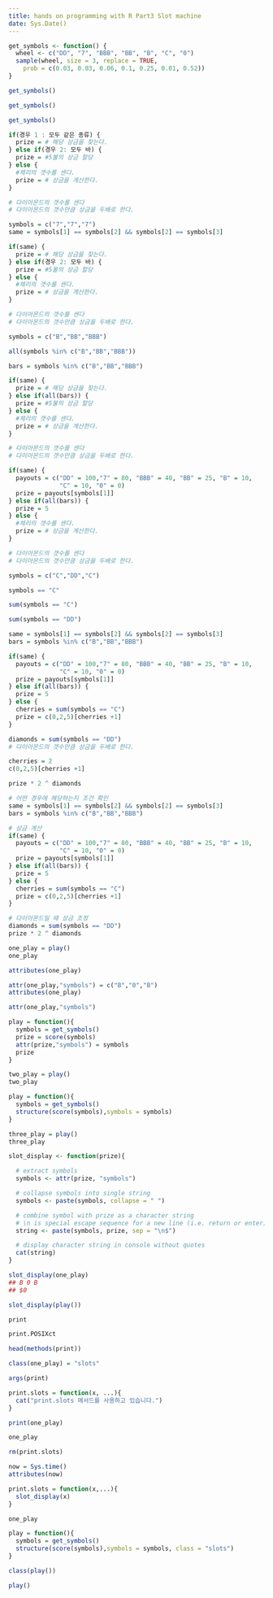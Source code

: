 ```yaml
---
title: hands on programming with R Part3 Slot machine
date: Sys.Date()
---
```


```r
get_symbols <- function() {
  wheel <- c("DD", "7", "BBB", "BB", "B", "C", "0")
  sample(wheel, size = 3, replace = TRUE, 
    prob = c(0.03, 0.03, 0.06, 0.1, 0.25, 0.01, 0.52))
}
```


```r
get_symbols()
```

```r
get_symbols()
```
```r
get_symbols()
```


```r
if(경우 1 : 모두 같은 종류) {
  prize = # 해당 상금을 찾는다.
} else if(경우 2: 모두 바) {
  prize = #5불의 상금 할당
} else {
  #체리의 갯수를 센다.
  prize = # 상금을 계산한다.
}

# 다이아몬드의 갯수를 센다
# 다이아몬드의 갯수만큼 상금을 두배로 한다.
```

```r
symbols = c("7","7","7")
same = symbols[1] == symbols[2] && symbols[2] == symbols[3]
```

```r
if(same) {
  prize = # 해당 상금을 찾는다.
} else if(경우 2: 모두 바) {
  prize = #5불의 상금 할당
} else {
  #체리의 갯수를 센다.
  prize = # 상금을 계산한다.
}

# 다이아몬드의 갯수를 센다
# 다이아몬드의 갯수만큼 상금을 두배로 한다.
```

```r
symbols = c("B","BB","BBB")

all(symbols %in% c("B","BB","BBB"))
```
```r
bars = symbols %in% c("B","BB","BBB")
```

```r
if(same) {
  prize = # 해당 상금을 찾는다.
} else if(all(bars)) {
  prize = #5불의 상금 할당
} else {
  #체리의 갯수를 센다.
  prize = # 상금을 계산한다.
}

# 다이아몬드의 갯수를 센다
# 다이아몬드의 갯수만큼 상금을 두배로 한다.
```

```r
if(same) {
  payouts = c("DD" = 100,"7" = 80, "BBB" = 40, "BB" = 25, "B" = 10,
              "C" = 10, "0" = 0)
  prize = payouts[symbols[1]]
} else if(all(bars)) {
  prize = 5
} else {
  #체리의 갯수를 센다.
  prize = # 상금을 계산한다.
}

# 다이아몬드의 갯수를 센다
# 다이아몬드의 갯수만큼 상금을 두배로 한다.
```

```r
symbols = c("C","DD","C")
```

```r
symbols == "C"
```

```r
sum(symbols == "C")
```

```r
sum(symbols == "DD")
```

```r
same = symbols[1] == symbols[2] && symbols[2] == symbols[3]
bars = symbols %in% c("B","BB","BBB")

if(same) {
  payouts = c("DD" = 100,"7" = 80, "BBB" = 40, "BB" = 25, "B" = 10,
              "C" = 10, "0" = 0)
  prize = payouts[symbols[1]]
} else if(all(bars)) {
  prize = 5
} else {
  cherries = sum(symbols == "C")
  prize = c(0,2,5)[cherries +1]
}

diamonds = sum(symbols == "DD")
# 다이아몬드의 갯수만큼 상금을 두배로 한다.
```

```r
cherries = 2
c(0,2,5)[cherries +1]
```

```r
prize * 2 ^ diamonds
```

```r
# 어떤 경우에 해당하는지 조건 확인
same = symbols[1] == symbols[2] && symbols[2] == symbols[3]
bars = symbols %in% c("B","BB","BBB")

# 상금 계산
if(same) {
  payouts = c("DD" = 100,"7" = 80, "BBB" = 40, "BB" = 25, "B" = 10,
              "C" = 10, "0" = 0)
  prize = payouts[symbols[1]]
} else if(all(bars)) {
  prize = 5
} else {
  cherries = sum(symbols == "C")
  prize = c(0,2,5)[cherries +1]
}

# 다이아몬드일 때 상금 조정
diamonds = sum(symbols == "DD")
prize * 2 ^ diamonds
```


```r
one_play = play()
one_play
```
```r
attributes(one_play)
```

```r
attr(one_play,"symbols") = c("B","0","B")
attributes(one_play)
```

```r
attr(one_play,"symbols")
```

```r
play = function(){
  symbols = get_symbols()
  prize = score(symbols)
  attr(prize,"symbols") = symbols
  prize
}
```

```r
two_play = play()
two_play
```

```r
play = function(){
  symbols = get_symbols()
  structure(score(symbols),symbols = symbols)
}
```

```r
three_play = play()
three_play
```

```r
slot_display <- function(prize){

  # extract symbols
  symbols <- attr(prize, "symbols")

  # collapse symbols into single string
  symbols <- paste(symbols, collapse = " ")

  # combine symbol with prize as a character string
  # \n is special escape sequence for a new line (i.e. return or enter)
  string <- paste(symbols, prize, sep = "\n$")

  # display character string in console without quotes
  cat(string)
}

slot_display(one_play)
## B 0 B
## $0
```

```r
slot_display(play())
```

```r
print
```

```r
print.POSIXct
```

```r
head(methods(print))
```

```r
class(one_play) = "slots"
```

```r
args(print)
```

```r
print.slots = function(x, ...){
  cat("print.slots 메서드를 사용하고 있습니다.")
}
```

```r
print(one_play)
```

```r
one_play
```

```r
rm(print.slots)
```

```r
now = Sys.time()
attributes(now)
```

```r
print.slots = function(x,...){
  slot_display(x)
}
```

```r
one_play
```


```r
play = function(){
  symbols = get_symbols()
  structure(score(symbols),symbols = symbols, class = "slots")
}
```

```r
class(play())
```


```r
play()
```

